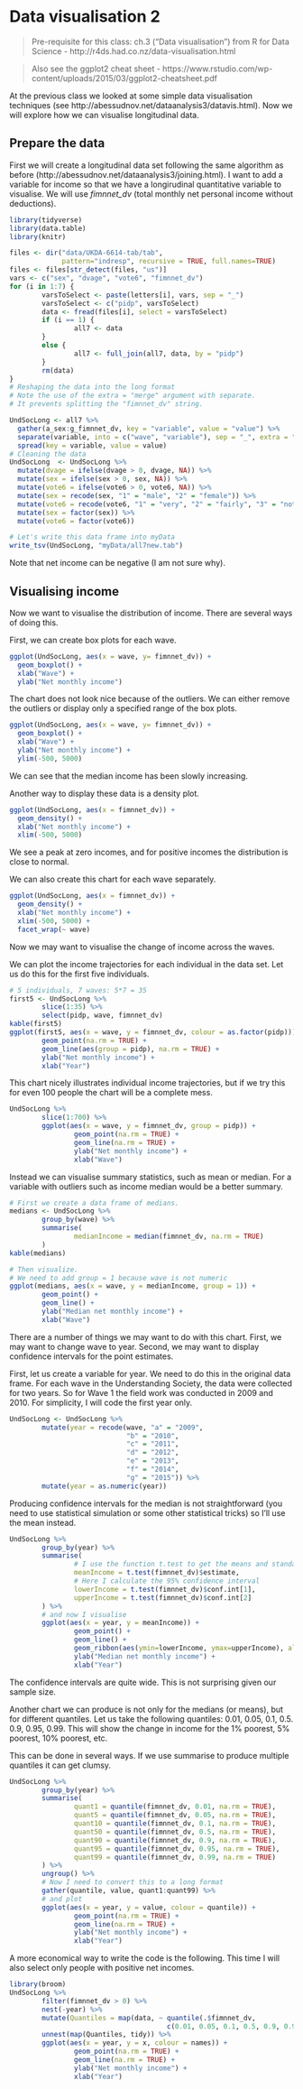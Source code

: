 # Data visualisation 2 {#datavis2}

> Pre-requisite for this class: ch.3 ("Data visualisation") from R for Data Science - http://r4ds.had.co.nz/data-visualisation.html

> Also see the ggplot2 cheat sheet - https://www.rstudio.com/wp-content/uploads/2015/03/ggplot2-cheatsheet.pdf

At the previous class we looked at some simple data visualisation techniques (see http://abessudnov.net/dataanalysis3/datavis.html). Now we will explore how we can visualise longitudinal data.

## Prepare the data

First we will create a longitudinal data set following the same algorithm as before (http://abessudnov.net/dataanalysis3/joining.html). I want to add a variable for income so that we have a longirudinal quantitative variable to visualise. We will use *fimnnet_dv* (total monthly net personal income without deductions). 

```r
library(tidyverse)
library(data.table)
library(knitr)

files <- dir("data/UKDA-6614-tab/tab",
             pattern="indresp", recursive = TRUE, full.names=TRUE)
files <- files[str_detect(files, "us")]
vars <- c("sex", "dvage", "vote6", "fimnnet_dv")
for (i in 1:7) {
        varsToSelect <- paste(letters[i], vars, sep = "_")
        varsToSelect <- c("pidp", varsToSelect)
        data <- fread(files[i], select = varsToSelect)
        if (i == 1) {
                all7 <- data  
        }
        else {
                all7 <- full_join(all7, data, by = "pidp")
        }
        rm(data)
}
# Reshaping the data into the long format
# Note the use of the extra = "merge" argument with separate.
# It prevents splitting the "fimnnet_dv" string.

UndSocLong <- all7 %>%
  gather(a_sex:g_fimnnet_dv, key = "variable", value = "value") %>%
  separate(variable, into = c("wave", "variable"), sep = "_", extra = "merge") %>%
  spread(key = variable, value = value)
# Cleaning the data
UndSocLong  <- UndSocLong %>%
  mutate(dvage = ifelse(dvage > 0, dvage, NA)) %>%
  mutate(sex = ifelse(sex > 0, sex, NA)) %>%
  mutate(vote6 = ifelse(vote6 > 0, vote6, NA)) %>%
  mutate(sex = recode(sex, "1" = "male", "2" = "female")) %>%
  mutate(vote6 = recode(vote6, "1" = "very", "2" = "fairly", "3" = "not very", "4" = "not al all")) %>%
  mutate(sex = factor(sex)) %>%
  mutate(vote6 = factor(vote6))

# Let's write this data frame into myData 
write_tsv(UndSocLong, "myData/all7new.tab")

```

Note that net income can be negative (I am not sure why).

## Visualising income

Now we want to visualise the distribution of income. There are several ways of doing this.

First, we can create box plots for each wave.

```r
ggplot(UndSocLong, aes(x = wave, y= fimnnet_dv)) +
  geom_boxplot() +
  xlab("Wave") +
  ylab("Net monthly income")
```

The chart does not look nice because of the outliers. We can either remove the outliers or display only a specified range of the box plots. 

```r
ggplot(UndSocLong, aes(x = wave, y= fimnnet_dv)) +
  geom_boxplot() +
  xlab("Wave") +
  ylab("Net monthly income") +
  ylim(-500, 5000)
```

We can see that the median income has been slowly increasing.

Another way to display these data is a density plot. 

```r
ggplot(UndSocLong, aes(x = fimnnet_dv)) +
  geom_density() +
  xlab("Net monthly income") +
  xlim(-500, 5000)
```

We see a peak at zero incomes, and for positive incomes the distribution is close to normal.

We can also create this chart for each wave separately.

```r
ggplot(UndSocLong, aes(x = fimnnet_dv)) +
  geom_density() +
  xlab("Net monthly income") +
  xlim(-500, 5000) +
  facet_wrap(~ wave)
```

Now we may want to visualise the change of income across the waves.

We can plot the income trajectories for each individual in the data set. Let us do this for the first five individuals.

```r
# 5 individuals, 7 waves: 5*7 = 35
first5 <- UndSocLong %>%
        slice(1:35) %>%
        select(pidp, wave, fimnnet_dv)
kable(first5)
ggplot(first5, aes(x = wave, y = fimnnet_dv, colour = as.factor(pidp))) +
        geom_point(na.rm = TRUE) + 
        geom_line(aes(group = pidp), na.rm = TRUE) +
        ylab("Net monthly income") + 
        xlab("Year")
```

This chart nicely illustrates individual income trajectories, but if we try this for even 100 people the chart will be a complete mess.

```r
UndSocLong %>%
        slice(1:700) %>%
        ggplot(aes(x = wave, y = fimnnet_dv, group = pidp)) +
                geom_point(na.rm = TRUE) + 
                geom_line(na.rm = TRUE) +
                ylab("Net monthly income") + 
                xlab("Wave")
```

Instead we can visualise summary statistics, such as mean or median. For a variable with outliers such as income median would be a better summary.

```r
# First we create a data frame of medians.
medians <- UndSocLong %>%
        group_by(wave) %>%
        summarise(
                medianIncome = median(fimnnet_dv, na.rm = TRUE)
        )
kable(medians)

# Then visualize.
# We need to add group = 1 because wave is not numeric
ggplot(medians, aes(x = wave, y = medianIncome, group = 1)) +
        geom_point() + 
        geom_line() + 
        ylab("Median net monthly income") + 
        xlab("Wave")

```

There are a number of things we may want to do with this chart. First, we may want to change wave to year. Second, we may want to display confidence intervals for the point estimates.

First, let us create a variable for year. We need to do this in the original data frame. For each wave in the Understanding Society, the data were collected for two years. So for Wave 1 the field work was conducted in 2009 and 2010. For simplicity, I will code the first year only.

```r
UndSocLong <- UndSocLong %>%
        mutate(year = recode(wave, "a" = "2009",
                             "b" = "2010",
                             "c" = "2011",
                             "d" = "2012",
                             "e" = "2013",
                             "f" = "2014",
                             "g" = "2015")) %>%
        mutate(year = as.numeric(year))

```

Producing confidence intervals for the median is not straightforward (you need to use statistical simulation or some other statistical tricks) so I'll use the mean instead.

```r
UndSocLong %>%
        group_by(year) %>%
        summarise(
                # I use the function t.test to get the means and standard errors
                meanIncome = t.test(fimnnet_dv)$estimate,
                # Here I calculate the 95% confidence interval
                lowerIncome = t.test(fimnnet_dv)$conf.int[1],
                upperIncome = t.test(fimnnet_dv)$conf.int[2]
        ) %>%
        # and now I visualise
        ggplot(aes(x = year, y = meanIncome)) +
                geom_point() + 
                geom_line() +
                geom_ribbon(aes(ymin=lowerIncome, ymax=upperIncome), alpha=0.2) + 
                ylab("Median net monthly income") + 
                xlab("Year")

```

The confidence intervals are quite wide. This is not surprising given our sample size.

Another chart we can produce is not only for the medians (or means), but for different quantiles. Let us take the following quantiles: 0.01, 0.05, 0.1, 0.5. 0.9, 0.95, 0.99. This will show the change in income for the 1% poorest, 5% poorest, 10% poorest, etc. 

This can be done in several ways. If we use summarise to produce multiple quantiles it can get clumsy.


```r
UndSocLong %>%
        group_by(year) %>%
        summarise(
                quant1 = quantile(fimnnet_dv, 0.01, na.rm = TRUE),
                quant5 = quantile(fimnnet_dv, 0.05, na.rm = TRUE),
                quant10 = quantile(fimnnet_dv, 0.1, na.rm = TRUE),
                quant50 = quantile(fimnnet_dv, 0.5, na.rm = TRUE),
                quant90 = quantile(fimnnet_dv, 0.9, na.rm = TRUE),
                quant95 = quantile(fimnnet_dv, 0.95, na.rm = TRUE),
                quant99 = quantile(fimnnet_dv, 0.99, na.rm = TRUE)
        ) %>%
        ungroup() %>%
        # Now I need to convert this to a long format
        gather(quantile, value, quant1:quant99) %>%
        # and plot
        ggplot(aes(x = year, y = value, colour = quantile)) +
                geom_point(na.rm = TRUE) + 
                geom_line(na.rm = TRUE) +
                ylab("Net monthly income") + 
                xlab("Year")

```

A more economical way to write the code is the following. This time I will also select only people with positive net incomes.


```r
library(broom)
UndSocLong %>%
        filter(fimnnet_dv > 0) %>%
        nest(-year) %>%
        mutate(Quantiles = map(data, ~ quantile(.$fimnnet_dv,
                                       c(0.01, 0.05, 0.1, 0.5, 0.9, 0.95, 0.99)))) %>%
        unnest(map(Quantiles, tidy)) %>%
        ggplot(aes(x = year, y = x, colour = names)) +
                geom_point(na.rm = TRUE) + 
                geom_line(na.rm = TRUE) +
                ylab("Net monthly income") + 
                xlab("Year")

```


